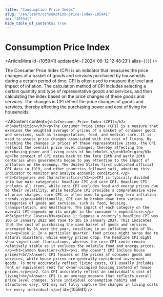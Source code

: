 ```yaml
---
title: "Consumption Price Index"
slug: "/en/learn/consumption-price-index-105941"
id: "105941"
hide_table_of_contents: true
---
```



# Consumption Price Index

<ArticleMeta id={105941} updatedAt={'2024-09-12 12:48:23'} alias={`[]`} />
<div className='border-solid border-b border-t-0 my-4 border-[var(--ifm-color-gray-300)]' />

The Consumer Price Index (CPI) is an indicator that measures the price changes of a basket of goods and services purchased by households during a certain period of time. CPI is often used to measure the level and impact of inflation. The calculation method of CPI includes selecting a certain quantity and type of representative goods and services, and then calculating the index based on the price changes of these goods and services. The changes in CPI reflect the price changes of goods and services, thereby affecting the purchasing power and cost of living for households.

<AIContent content={`<h2>Consumer Price Index (CPI)</h2><h3>Definition</h3><p>The Consumer Price Index (CPI) is a measure that examines the weighted average of prices of a basket of consumer goods and services, such as transportation, food, and medical care. It is used to assess price changes associated with the cost of living. By tracking the changes in prices of these representative items, the CPI reflects the overall price level changes, thereby affecting the purchasing power and living costs of households.</p><h3>Origin</h3><p>The concept of CPI dates back to the late 19th and early 20th centuries when governments began to pay attention to the impact of inflation on the economy. The United States first published official CPI data in 1919, and other countries followed suit, adopting this indicator to monitor and analyze economic conditions.</p><h3>Categories and Characteristics</h3><p>CPI is typically divided into two main categories: headline CPI and core CPI. Headline CPI includes all items, while core CPI excludes food and energy prices due to their volatility. While headline CPI provides a comprehensive view of price changes, core CPI is often used to gauge long-term inflation trends.</p><p>Additionally, CPI can be broken down into various categories of goods and services, such as food, housing, transportation, and healthcare. The impact of each category on the overall CPI depends on its weight in the consumer's expenditure.</p><h3>Specific Cases</h3><p>Case 1: Suppose a country’s headline CPI was 100 in January 2023 and rose to 105 in January 2024. This indicates that the cost of purchasing the same basket of goods and services increased by 5% over the year, resulting in an inflation rate of 5%.</p><p>Case 2: In a particular quarter, food prices might surge due to natural disasters, while energy prices drop. The headline CPI might show significant fluctuations, whereas the core CPI could remain relatively stable as it excludes the volatile food and energy prices.</p><h3>Common Questions</h3><p>1. Why doesn't CPI include house prices?<br/>Answer: CPI focuses on the prices of consumer goods and services, while house prices are generally considered investment goods. To more accurately reflect living costs, CPI usually includes rent or equivalent rent for owner-occupied housing instead of house prices.</p><p>2. Can CPI accurately reflect an individual's cost of living?<br/>Answer: CPI is an average measure that reflects overall price level changes. Since individual consumption habits and structures vary, CPI may not fully capture the changes in living costs for every individual.</p>`} id={105941} />
